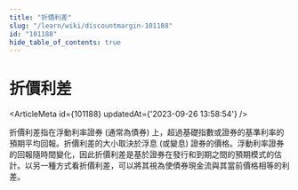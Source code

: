 ```yaml
---
title: "折價利差"
slug: "/learn/wiki/discountmargin-101188"
id: "101188"
hide_table_of_contents: true
---
```



# 折價利差

<ArticleMeta id={101188} updatedAt={'2023-09-26 13:58:54'} />
<div className='border-solid border-b border-t-0 my-4 border-[var(--ifm-color-gray-300)]' />

折價利差指在浮動利率證券 (通常為債券) 上，超過基礎指數或證券的基準利率的預期平均回報。折價利差的大小取決於浮息 (或變息) 證券的價格。浮動利率證券的回報隨時間變化，因此折價利差是基於證券在發行和到期之間的預期模式的估計。以另一種方式看折價利差，可以將其視為使債券現金流與其當前價格相等的利差。
